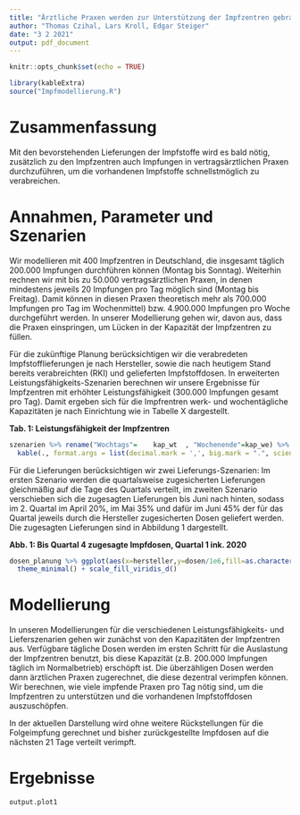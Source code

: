 ```yaml
---
title: "Ärztliche Praxen werden zur Unterstützung der Impfzentren gebraucht"
author: "Thomas Czihal, Lars Kroll, Edgar Steiger"
date: "3 2 2021"
output: pdf_document
---
```


```r
knitr::opts_chunk$set(echo = TRUE)
```

```r
library(kableExtra)
source("Impfmodellierung.R")
```

# Zusammenfassung

Mit den bevorstehenden Lieferungen der Impfstoffe wird es bald nötig, zusätzlich zu den Impfzentren auch Impfungen in vertragsärztlichen Praxen durchzuführen, um die vorhandenen Impfstoffe schnellstmöglich zu verabreichen.

# Annahmen, Parameter und Szenarien

<!-- Mit den zugelassenen Impfstoffen sind derzeit nur Impfungen an Personen über 18 Jahren möglich.  -->

Wir modellieren mit 400 Impfzentren in Deutschland, die insgesamt täglich 200.000 Impfungen durchführen können (Montag bis Sonntag). Weiterhin rechnen wir mit bis zu 50.000 vertragsärztlichen Praxen, in denen mindestens jeweils 20 Impfungen pro Tag möglich sind (Montag bis Freitag). Damit können in diesen Praxen theoretisch mehr als 700.000 Impfungen pro Tag im Wochenmittel) bzw. 4.900.000 Impfungen pro Woche durchgeführt werden. In unserer Modellierung gehen wir, davon aus, dass die Praxen einspringen, um Lücken in der Kapazität der Impfzentren zu füllen. 

Für die zukünftige Planung berücksichtigen wir die verabredeten Impfstofflieferungen je nach Hersteller, sowie die nach heutigem Stand bereits verabreichten (RKI) und gelieferten Impfstoffdosen. In erweiterten Leistungsfähigkeits-Szenarien berechnen wir unsere Ergebnisse für Impfzentren mit erhöhter Leistungsfähigkeit (300.000 Impfungen gesamt pro Tag). Damit ergeben sich für die Impfrentren werk- und wochentägliche Kapazitäten je nach Einrichtung wie in Tabelle X dargestellt.

**Tab. 1: Leistungsfähigkeit der Impfzentren**

```r
szenarien %>% rename("Wochtags"=	kap_wt	, "Wochenende"=kap_we) %>% 
  kable(., format.args = list(decimal.mark = ',', big.mark = ".", scientific = FALSE)) 
```

Für die Lieferungen berücksichtigen wir zwei Lieferungs-Szenarien: Im ersten Szenario werden die quartalsweise zugesicherten Lieferungen gleichmäßig auf die Tage des Quartals verteilt, im zweiten Szenario verschieben sich die zugesagten Lieferungen bis Juni nach hinten, sodass im 2. Quartal im April 20%, im Mai 35% und dafür im Juni 45% der für das Quartal jeweils durch die Hersteller zugesicherten Dosen geliefert werden. Die zugesagten Lieferungen sind in Abbildung 1 dargestellt.  

**Abb. 1: Bis Quartal 4 zugesagte Impfdosen, Quartal 1 ink. 2020**

```r
dosen_planung %>% ggplot(aes(x=hersteller,y=dosen/1e6,fill=as.character(quartal))) + geom_bar(pos="stack",stat="identity") + coord_flip() + labs(x="",y="Mio. Dosen",fill="Quartal") + 
  theme_minimal() + scale_fill_viridis_d()
```


# Modellierung

In unseren Modellierungen für die verschiedenen Leistungsfähigkeits- und Lieferszenarien gehen wir zunächst von den Kapazitäten der Impfzentren aus. Verfügbare tägliche Dosen werden im ersten Schritt für die Auslastung der Impfzentren benutzt, bis diese Kapazität (z.B. 200.000 Impfungen täglich im Normalbetrieb) erschöpft ist. Die überzähligen Dosen werden dann ärztlichen Praxen zugerechnet, die diese dezentral verimpfen können. Wir berechnen, wie viele impfende Praxen pro Tag nötig sind, um die Impfzentren zu unterstützen und die vorhandenen Impfstoffdosen auszuschöpfen. 

In der aktuellen Darstellung wird ohne weitere Rückstellungen für die Folgeimpfung gerechnet und bisher zurückgestellte Impfdosen auf die nächsten 21 Tage verteilt verimpft.

# Ergebnisse



```r
output.plot1 
```

